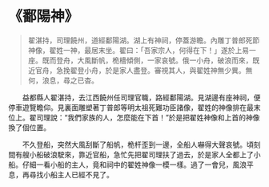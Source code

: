 # 《鄱陽神》

> 翟湛持，司理饒州，道經鄱陽湖。湖上有神祠，停蓋游瞻。內雕丁普郎死節神像，翟姓一神，最居末坐。翟曰：「吾家宗人，何得在下！」遂於上易一座。既而登舟，大風斷帆，桅檣傾側，一家哀號。俄一小舟，破浪而來，既近官舟，急挽翟登小舟，於是家人盡登。審視其人，與翟姓神無少異。無何，浪息，尋之已杳。

&emsp;&emsp;益都縣人翟湛持，去江西饒州任司理官職，路經鄱陽湖。見湖邊有座神祠，便停車遊覽瞻仰。見裏面雕塑著丁普郎等明太祖死難功臣諸像，翟姓的神像排在最末位上。翟司理說：“我們家族的人，怎麼能在下首！”於是把翟姓神像和上首的神像換了個位置。­

&emsp;&emsp;不久登船，突然大風刮斷了船帆，桅杆歪到一邊，全船人嚇得大聲哀號。頃刻間有艘小船破浪駛來，靠近官船，急忙先把翟司理扶了過去，於是家人全都上了小船。仔細一看小船的主人，竟和祠中的翟姓神像一模一樣。過了一會兒，風浪平息，再尋找小船主人已經不見了。
